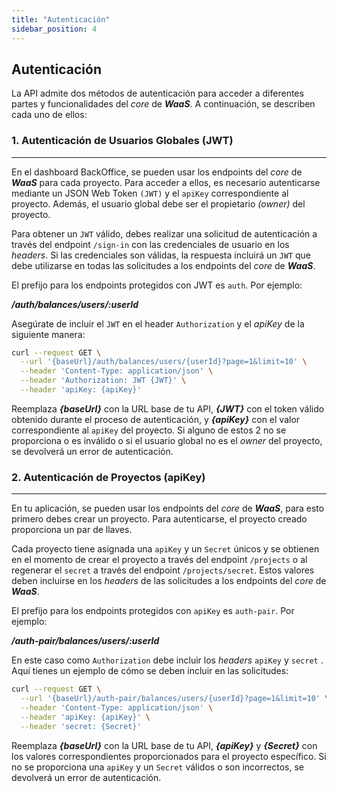 ```yaml
---
title: "Autenticación"
sidebar_position: 4
---
```


## Autenticación

La API admite dos métodos de autenticación para acceder a diferentes partes y funcionalidades del _core_ de **_WaaS_**. A continuación, se describen cada uno de ellos:

### 1. Autenticación de Usuarios Globales (JWT)

---

En el dashboard BackOffice, se pueden usar los endpoints del _core_ de **_WaaS_** para cada proyecto. Para acceder a ellos, es necesario autenticarse mediante un JSON Web Token `(JWT)` y el `apiKey` correspondiente al proyecto. Además, el usuario global debe ser el propietario _(owner)_ del proyecto.

Para obtener un `JWT` válido, debes realizar una solicitud de autenticación a través del endpoint `/sign-in` con las credenciales de usuario en los _headers_. Si las credenciales son válidas, la respuesta incluirá un `JWT` que debe utilizarse en todas las solicitudes a los endpoints del _core_ de **_WaaS_**.

El prefijo para los endpoints protegidos con JWT es `auth`. Por ejemplo:

**_/auth/balances/users/:userId_**

Asegúrate de incluir el `JWT` en el header `Authorization` y el _apiKey_ de la siguiente manera:

```bash
curl --request GET \
  --url '{baseUrl}/auth/balances/users/{userId}?page=1&limit=10' \
  --header 'Content-Type: application/json' \
  --header 'Authorization: JWT {JWT}' \
  --header 'apiKey: {apiKey}'
```

Reemplaza **_{baseUrl}_** con la URL base de tu API, **_{JWT}_** con el token válido obtenido durante el proceso de autenticación, y **_{apiKey}_** con el valor correspondiente al `apiKey` del proyecto. Si alguno de estos 2 no se proporciona o es inválido o si el usuario global no es el _owner_ del proyecto, se devolverá un error de autenticación.

### 2. Autenticación de Proyectos (apiKey)

---

En tu aplicación, se pueden usar los endpoints del _core_ de **_WaaS_**, para esto primero debes crear un proyecto. Para autenticarse, el proyecto creado proporciona un par de llaves.

Cada proyecto tiene asignada una `apiKey` y un `Secret` únicos y se obtienen en el momento de crear el proyecto a través del endpoint `/projects` o al regenerar el `secret` a través del endpoint `/projects/secret`. Estos valores deben incluirse en los _headers_ de las solicitudes a los endpoints del _core_ de **_WaaS_**.

El prefijo para los endpoints protegidos con `apiKey` es `auth-pair`. Por ejemplo:

**_/auth-pair/balances/users/:userId_**

En este caso como `Authorization` debe incluir los _headers_ `apiKey` y `secret` . Aquí tienes un ejemplo de cómo se deben incluir en las solicitudes:

```bash
curl --request GET \
  --url '{baseUrl}/auth-pair/balances/users/{userId}?page=1&limit=10' \
  --header 'Content-Type: application/json' \
  --header 'apiKey: {apiKey}' \
  --header 'secret: {Secret}'
```

Reemplaza **_{baseUrl}_** con la URL base de tu API, **_{apiKey}_** y **_{Secret}_** con los valores correspondientes proporcionados para el proyecto específico. Si no se proporciona una `apiKey` y un `Secret` válidos o son incorrectos, se devolverá un error de autenticación.
